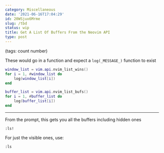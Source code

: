 ```yaml
---
category: Miscellaneous
date: '2021-06-16T17:04:29'
id: 20WSjux6Mrme
slug: /tbd
status: wip
title: Get A List Of Buffers From the Neovim API
type: post
---
```


(tags: count number)

These would go in a function and expect a `log(_MESSAGE_)` function to exist

```lua 
window_list = vim.api.nvim_list_wins()
for i = 1, #window_list do
    log(window_list[i])
end

buffer_list = vim.api.nvim_list_bufs()
for i = 1, #buffer_list do
    log(buffer_list[i])
end
```

---


From the prompt, this gets you all the buffers including hidden ones

```command
:ls!
```

For just the visible ones, use:

```command
:ls
```